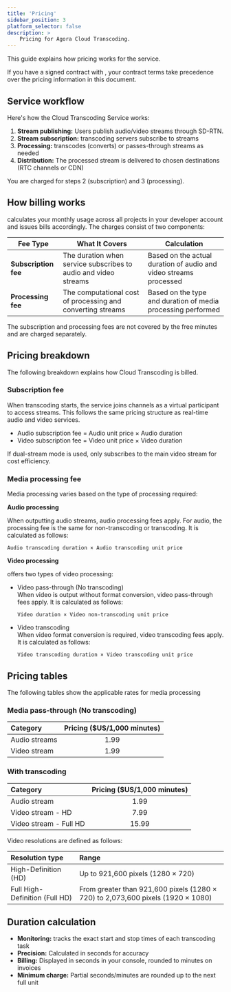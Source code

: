 ```yaml
---
title: 'Pricing'
sidebar_position: 3
platform_selector: false
description: >
    Pricing for Agora Cloud Transcoding.
---
```


This guide explains how pricing works for the <Vpd k="NAME" /> service.

<Admonition type="info">
If you have a signed contract with <Vg k="COMPANY" />, your contract terms take precedence over the pricing information in this document.
</Admonition>

## Service workflow

Here's how the Cloud Transcoding Service works:

1. **Stream publishing:** Users publish audio/video streams through <Vg k="COMPANY" /> SD-RTN.
2. **Stream subscription:** <Vg k="COMPANY" /> transcoding servers subscribe to streams
3. **Processing:** <Vg k="COMPANY" /> transcodes (converts) or passes-through streams as needed
4. **Distribution:** The processed stream is delivered to chosen destinations (RTC channels or CDN)

You are charged for steps 2 (subscription) and 3 (processing).

## How billing works

<Vg k="COMPANY" /> calculates your monthly usage across all projects in your developer account and issues bills accordingly. The <Vpd k="NAME" /> charges consist of two components:

| Fee Type | What It Covers | Calculation |
|----------|----------------|-------------|
| **Subscription fee** | The duration when <Vg k="COMPANY" /> service subscribes to audio and video streams | Based on the actual duration of audio and video streams processed |
| **Processing fee** | The computational cost of processing and converting streams |  Based on the type and duration of media processing performed |

The subscription and processing fees are not covered by the free minutes and are charged separately.


## Pricing breakdown

The following breakdown explains how Cloud Transcoding is billed.

### Subscription fee

When transcoding starts, the service joins channels as a virtual participant to access streams. This follows the same pricing structure as <Vg k="COMPANY" /> real-time audio and video services.

- Audio subscription fee = Audio unit price × Audio duration  
- Video subscription fee = Video unit price × Video duration

<Admonition type="info"> 
If dual-stream mode is used, <Vg k="COMPANY" /> only subscribes to the main video stream for cost efficiency.
</Admonition>

### Media processing fee

Media processing varies based on the type of processing required:

**Audio processing**

When outputting audio streams, audio processing fees apply. For audio, the processing fee is the same for non-transcoding or transcoding. It is calculated as follows:

`Audio transcoding duration × Audio transcoding unit price`

**Video processing**

<Vg k="COMPANY" /> offers two types of video processing:

- Video pass-through (No transcoding)  
    When video is output without format conversion, video pass-through fees apply. It is calculated as follows:

    `Video duration × Video non-transcoding unit price`

- Video transcoding  
    When video format conversion is required, video transcoding fees apply. It is calculated as follows:

    `Video transcoding duration × Video transcoding unit price`

## Pricing tables

The following tables show the applicable rates for media processing

### Media pass-through (No transcoding)

| Category | Pricing ($US/1,000 minutes) |
|:---------|:--------------------------:|
| Audio streams | 1.99 |
| Video stream  | 1.99 |

### With transcoding

| Category | Pricing ($US/1,000 minutes) |
|:---------|:--------------------------:|
| Audio stream | 1.99 |
| Video stream - HD | 7.99 |
| Video stream - Full HD | 15.99 |

Video resolutions are defined as follows:

| Resolution type | Range |
|:-----|:-----------------|
| High-Definition (HD) | Up to 921,600 pixels (1280 × 720) |
| Full High-Definition (Full HD) | From greater than 921,600 pixels (1280 × 720) to 2,073,600 pixels (1920 × 1080) |


## Duration calculation

- **Monitoring:** <Vg k="COMPANY" /> tracks the exact start and stop times of each transcoding task
- **Precision:** Calculated in seconds for accuracy
- **Billing:** Displayed in seconds in your console, rounded to minutes on invoices
- **Minimum charge:** Partial seconds/minutes are rounded up to the next full unit
